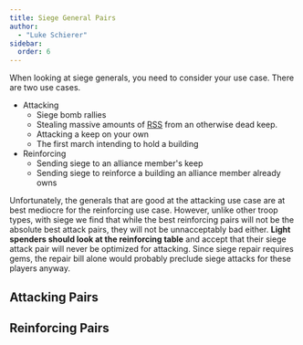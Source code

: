 ```yaml
---
title: Siege General Pairs
author: 
  - "Luke Schierer"
sidebar: 
  order: 6
---
```


When looking at siege generals, you need to consider your use case.  There are two use cases.

* Attacking
  * Siege bomb rallies
  * Stealing massive amounts of [RSS] from an otherwise dead keep.
  * Attacking a keep on your own
  * The first march intending to hold a building
* Reinforcing
  * Sending siege to an alliance member's keep
  * Sending siege to reinforce a building an alliance member
    already owns

Unfortunately, the generals that are good at the attacking use case are at best 
mediocre for the reinforcing use case.  However, unlike other troop types, with 
siege we find that while the best reinforcing pairs will not be the absolute 
best attack pairs, they will not be unnacceptably bad either.  **Light spenders
should look at the reinforcing table** and accept that their siege attack pair 
will never be optimized for attacking.  Since siege repair requires gems,
the repair bill alone would probably preclude siege attacks for these players
anyway. 


## Attacking Pairs
<SiegeAttackPairs/>

## Reinforcing Pairs
<SiegeReinPairs/>




[RSS]: <../../../reference/glossary/#rss>
